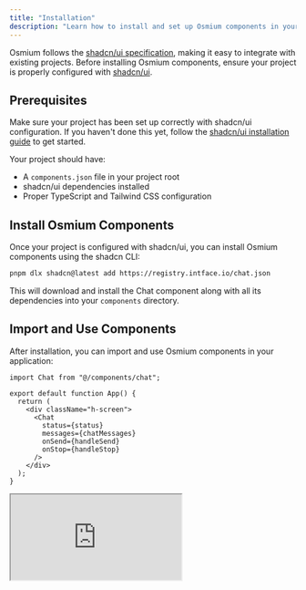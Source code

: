 ```yaml
---
title: "Installation"
description: "Learn how to install and set up Osmium components in your project using the shadcn/ui CLI."
---
```


Osmium follows the [shadcn/ui specification](https://ui.shadcn.com/docs/registry), making it easy to integrate with existing projects. Before installing Osmium components, ensure your project is properly configured with [shadcn/ui](https://ui.shadcn.com/docs).

## Prerequisites

Make sure your project has been set up correctly with shadcn/ui configuration. If you haven't done this yet, follow the [shadcn/ui installation guide](https://ui.shadcn.com/docs/installation) to get started.

Your project should have:

- A `components.json` file in your project root
- shadcn/ui dependencies installed
- Proper TypeScript and Tailwind CSS configuration

## Install Osmium Components

Once your project is configured with shadcn/ui, you can install Osmium components using the shadcn CLI:

```bash
pnpm dlx shadcn@latest add https://registry.intface.io/chat.json
```

This will download and install the Chat component along with all its dependencies into your `components` directory.

## Import and Use Components

After installation, you can import and use Osmium components in your application:

<Tabs>
<Tab title="Code">

```tsx
import Chat from "@/components/chat";

export default function App() {
  return (
    <div className="h-screen">
      <Chat
        status={status}
        messages={chatMessages}
        onSend={handleSend}
        onStop={handleStop}
      />
    </div>
  );
}
```

</Tab>

<Tab title="Preview">

<Frame>
  <iframe src="http://localhost:3001/" className="w-full h-[500px]" sandbox />
</Frame>
</Tab>
</Tabs>

## What Gets Installed

When you install the Chat component, Osmium will add:

- **Chat component**: The main chat interface
- **Message List**: Displays conversation history
- **Message Input**: Handles user input and submission
- **Required dependencies**: All necessary utilities and types

All components are installed as source code in your project, giving you full control to customize and extend them as needed.
